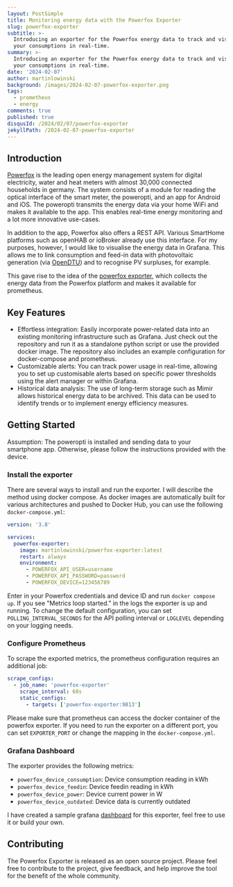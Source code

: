 ```yaml
---
layout: PostSimple
title: Monitoring energy data with the Powerfox Exporter
slug: powerfox-exporter
subtitle: >-
  Introducing an exporter for the Powerfox energy data to track and visualize
  your consumptions in real-time.
summary: >-
  Introducing an exporter for the Powerfox energy data to track and visualize
  your consumptions in real-time.
date: '2024-02-07'
author: martinlowinski
background: /images/2024-02-07-powerfox-exporter.png
tags:
  - prometheus
  - energy
comments: true
published: true
disqusId: /2024/02/07/powerfox-exporter
jekyllPath: /2024-02-07-powerfox-exporter
---
```


## Introduction

[Powerfox](https://www.powerfox.energy) is the leading open energy management system for digital electricity, water and heat meters with almost 30,000 connected households in germany. The system consists of a module for reading the optical interface of the smart meter, the poweropti, and an app for Android and iOS. The poweropti transmits the energy data via your home WiFi and makes it available to the app. This enables real-time energy monitoring and a lot more innovative use-cases.

In addition to the app, Powerfox also offers a REST API. Various SmartHome platforms such as openHAB or ioBroker already use this interface. For my purposes, however, I would like to visualise the energy data in Grafana. This allows me to link consumption and feed-in data with photovoltaic generation (via [OpenDTU](https://github.com/tbnobody/OpenDTU/)) and to recognise PV surpluses, for example.

This gave rise to the idea of the [powerfox exporter](https://github.com/martinlowinski/powerfox-exporter), which collects the energy data from the Powerfox platform and makes it available for prometheus.

## Key Features

- Effortless integration: Easily incorporate power-related data into an existing monitoring infrastructure such as Grafana. Just check out the repository and run it as a standalone python script or use the provided docker image. The repository also includes an example configuration for docker-compose and prometheus.
- Customizable alerts: You can track power usage in real-time, allowing you to set up customisable alerts based on specific power thresholds using the alert manager or within Grafana.
- Historical data analysis: The use of long-term storage such as Mimir allows historical energy data to be archived. This data can be used to identify trends or to implement energy efficiency measures.

## Getting Started

Assumption: The poweropti is installed and sending data to your smartphone app. Otherwise, please follow the instructions provided with the device.

### Install the exporter

There are several ways to install and run the exporter. I will describe the method using docker compose. As docker images are automatically built for various architectures and pushed to Docker Hub, you can use the following `docker-compose.yml`:

```yaml
version: '3.8'

services:
  powerfox-exporter:
    image: martinlowinski/powerfox-exporter:latest
    restart: always
    environment:
      - POWERFOX_API_USER=username
      - POWERFOX_API_PASSWORD=password
      - POWERFOX_DEVICE=123456789
```

Enter in your Powerfox credentials and device ID and run `docker compose up`. If you see "Metrics loop started." in the logs the exporter is up and running. To change the default configuration, you can set `POLLING_INTERVAL_SECONDS` for the API polling interval or `LOGLEVEL` depending on your logging needs.

### Configure Prometheus

To scrape the exported metrics, the prometheus configuration requires an additional job:

```yaml
scrape_configs:
  - job_name: 'powerfox-exporter'
    scrape_interval: 60s
    static_configs:
      - targets: ['powerfox-exporter:9813']
```

Please make sure that prometheus can access the docker container of the powerfox exporter. If you need to run the exporter on a different port, you can set `EXPORTER_PORT` or change the mapping in the `docker-compose.yml`.

### Grafana Dashboard

The exporter provides the following metrics:

- `powerfox_device_consumption`: Device consumption reading in kWh
- `powerfox_device_feedin`: Device feedin reading in kWh
- `powerfox_device_power`: Device current power in W
- `powerfox_device_outdated`: Device data is currently outdated

I have created a sample grafana [dashboard](https://grafana.com/grafana/dashboards/20350-powerfox/) for this exporter, feel free to use it or build your own.

## Contributing

The Powerfox Exporter is released as an open source project. Please feel free to contribute to the project, give feedback, and help improve the tool for the benefit of the whole community.
